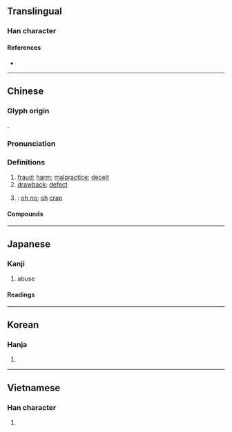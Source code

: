 {{character info}}
==Translingual==

===Han character===
{{Han char|rn=55|rad=廾|as=12|sn=15|four=98444|canj=FKT|ids=⿱敝廾}}

====References====
* {{Han ref|kx=0354.340|dkj=09644|dj=0670.050|hdz=10518.170|uh=5F0A|ud=24330|bh=B9FA|bd=47610}}

----

==Chinese==
{{zh-forms|alt=獘,⿱比廾-second round simplified}}

===Glyph origin===
{{Han etym}}
{{Han compound|敝|廾|c1=p|c2=s|ls=psc}}.

===Pronunciation===
{{zh-pron
|m=bì
|c=bai6
|mn=qz,twv,xm:pē/zz:pī/tw,xm:pè
|mn_note=pè - vernacular (俗); piah - unknown dialect
|mc=
|oc=y
|cat=n,v,c:intj
}}

===Definitions===
{{zh-hanzi}}

# [[fraud]]; [[harm]]; [[malpractice]]; [[deceit]]
# [[drawback]]; [[defect]]
# {{lb|zh|Cantonese}} {{n-g|used to indicate a realisation that something is wrong}}: [[oh no]]; [[oh]] [[crap]]

====Compounds====
{{zh-der|凋弊|弊衣簞食|弊衣疏食|弊病|作弊|弊案|利弊|弊倖|利弊參半|徇私作弊|弊政|徇私舞弊|弊車駑馬|弊車羸馬|弊絕風清|弊端|弊竇|弊帚自珍|弊帚千金|弊履|利弊互見|宿弊|弊害|利多於弊|利弊得失|切中時弊|積久弊生|營私舞弊|民力凋弊|流弊|時弊|杜弊|積弊|歲弊|私弊|無私有弊|百弊叢生|疲弊|為法自弊|除弊|補偏救弊|裘弊金盡|興利剔弊|革弊|舞弊|罷弊|風清弊絕|醫時救弊|興利除弊|防弊除害|齒弊舌存|金舌弊口|貪汙舞弊|舌弊耳聾}}

----

==Japanese==

===Kanji===
{{ja-kanji|grade=c|rs=廾12}}

# abuse

====Readings====
{{ja-readings
|goon=べ
|kanon=へい
|kun=つい-える, つか-れる, くるしむ, やぶ-れる
}}

----

==Korean==

===Hanja===
{{ko-hanja|hangeul=폐|eumhun=|rv=pye|mr=p'ye|y=phyey}}

# {{rfdef|ko|sort=廾12}}

----

==Vietnamese==

===Han character===
{{vi-hantu|[[tệ]], [[giẻ]]|rs=廾12}}

# {{rfdef|vi|sort=廾12}}